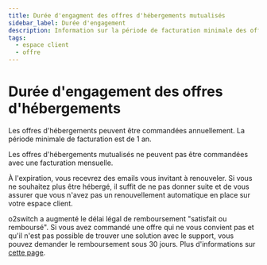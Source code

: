 ```yaml
---
title: Durée d'engagment des offres d'hébergements mutualisés
sidebar_label: Durée d'engagement
description: Information sur la période de facturation minimale des offres d'hébergements o2switch
tags:
  - espace client
  - offre
---
```


# Durée d'engagement des offres d'hébergements

Les offres d'hébergements peuvent être commandées annuellement. La période minimale de facturation est de 1 an.

Les offres d'hébergements mutualisés ne peuvent pas être commandées avec une facturation mensuelle.

À l'expiration, vous recevrez des emails vous invitant à renouveler. Si vous ne souhaitez plus être hébergé, il suffit
de ne pas donner suite et de vous assurer que vous n'avez pas un renouvellement automatique en place sur votre espace
client.

o2switch a augmenté le délai légal de remboursement "satisfait ou remboursé". Si vous avez commandé une offre qui ne
vous convient pas et qu'il n'est pas possible de trouver une solution avec le support, vous pouvez demander le
remboursement sous 30 jours. Plus d'informations sur [cette page](http://www.o2switch.fr/30jours/).
